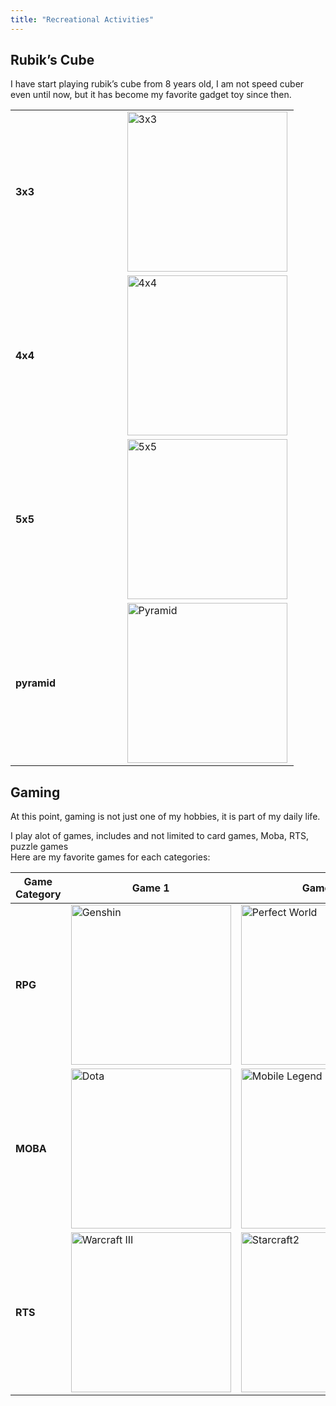```yaml
---
title: "Recreational Activities"
---
```


## Rubik's Cube
I have start playing rubik's cube from 8 years old, I am not speed cuber even until now, but it has become my favorite gadget toy since then.

|     |                    |
|------------------|----------------------------|
| **3x3**          | ![3x3](images/3x3.jpeg){width=256 height=256}|
| **4x4**         | ![4x4](images/4x4.jpeg){width=256 height=256}|
| **5x5**          | ![5x5](images/5x5.jpg){width=256 height=256}|
| **pyramid**          | ![Pyramid](images/pyramid.jpg){width=256 height=256}|

## Gaming

At this point, gaming is not just one of my hobbies, it is part of my daily life. 

I play alot of games, includes and not limited to card games, Moba, RTS, puzzle games<br>
Here are my favorite games for each categories:

| Game Category    | Game 1                     | Game 2                     |
|------------------|----------------------------|----------------------------|
| **RPG**          | ![Genshin](images/gi.png){width=256 height=256}     | ![Perfect World](images/pw.png){width=256 height=256}     |
| **MOBA**         | ![Dota](images/dota.png){width=256 height=256}| ![Mobile Legend](images/ml.jpg){width=256 height=256}|
| **RTS**          | ![Warcraft III](images/w3c.jpeg){width=256 height=256}|![Starcraft2](images/sc2.jpg){width=256 height=256}|
